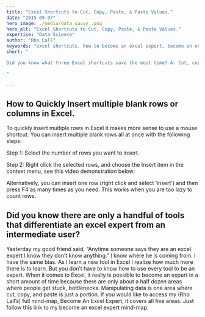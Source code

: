 ```yaml
---
title: "Excel Shortcuts to Cut, Copy, Paste, & Paste Values."
date: "2015-09-07"
hero_image: ./media/data_savvy_.png
hero_alt: "Excel Shortcuts to Cut, Copy, Paste, & Paste Values."
expertise: "Data Science"
author: "Rho Lall"
keywords: "excel shortcuts, how to become an excel expert, become an excel expert, data science programming, datascientist, job of datascientist, job of data scientist, data driven insights, data driven storytelling, data driven solutions"
short: "

Did you know what three Excel shortcuts save the most time? A: Cut, copy, paste. 

"

---
```


## How to Quickly Insert multiple blank rows or columns in Excel.

To quickly insert multiple rows in Excel it makes more sense to use a mouse shortcut. You can insert multiple blank rows all at once with the following steps:

Step 1: Select the number of rows you want to insert.

Step 2: Right click the selected rows, and choose the Insert item in the context menu, see this video demonstration below:

Alternatively, you can insert one row (right click and select ‘insert’) and then press F4 as many times as you need. This works when you are too lazy to count rows.

## Did you know there are only a handful of tools that differentiate an excel expert from an intermediate user?

Yesterday my good friend said, “Anytime someone says they are an excel expert I know they don’t know anything.” I know where he is coming from. I have the same bias. As I learn a new tool in Excel I realize how much more there is to learn. But you don’t have to know how to use every tool to be an expert. When it comes to Excel, it really is possible to become an expert in a short amount of time because there are only about a half dozen areas where people get stuck, bottlenecks. Manipulating data is one area where cut, copy, and paste is just a portion. If you would like to access my (Rho Lall’s) full mind-map,  Become An Excel Expert, it covers all five areas. Just follow this link to my become an excel expert mind-map.

